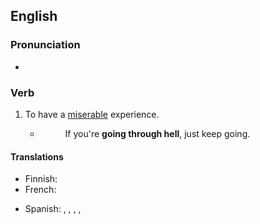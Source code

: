 ==English==
{{rfd|en}}

===Pronunciation===
* {{audio|en|en-au-go through hell.ogg|Audio (AU)}}

===Verb===
{{head|en|verb}}

# {{lb|en|idiomatic}} To have a [[miserable]] experience.
#* {{rfdatek|en|Winston Churchill}}
#*: If you're '''going through hell''', just keep going.

====Translations====
{{trans-top}}
* Finnish: {{t|fi|[[mennä]] [[läpi helvetin]]}}
* French: {{t+|fr|en voir de toutes les couleurs}}
{{trans-mid}}
* Spanish: {{t+|es|pasar las de Caín}}, {{t|es|pasar carros y carretas}}, {{t+|es|pasarlas negras}}, {{t|es|pasarlas canutas}} {{qualifier|euphemistic}}, {{t|es|sufrir lo indecible}}
{{trans-bottom}}